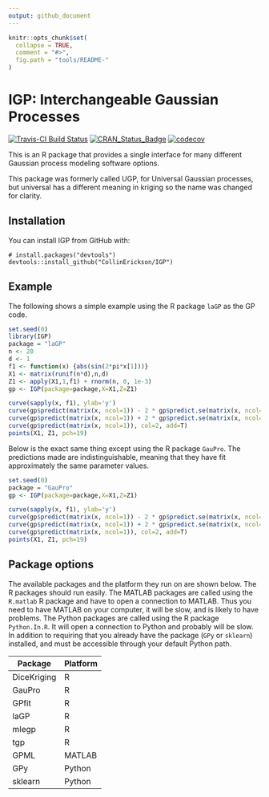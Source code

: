 ```yaml
---
output: github_document
---
```


<!-- README.md is generated from README.Rmd. Please edit that file -->

```r
knitr::opts_chunk$set(
  collapse = TRUE,
  comment = "#>",
  fig.path = "tools/README-"
)
```

# IGP: Interchangeable Gaussian Processes

[![Travis-CI Build Status](https://travis-ci.org/CollinErickson/IGP.svg?branch=master)](https://travis-ci.org/CollinErickson/IGP)
[![CRAN_Status_Badge](https://www.r-pkg.org/badges/version/IGP)](https://cran.r-project.org/package=IGP)
[![codecov](https://codecov.io/gh/CollinErickson/IGP/branch/master/graph/badge.svg)](https://codecov.io/gh/CollinErickson/IGP)


This is an R package that provides a single interface for many different Gaussian process modeling software options.

This package was formerly called UGP, for Universal Gaussian processes, 
but universal has a different meaning in kriging so the name was 
changed for clarity.

## Installation

You can install IGP from GitHub with:

```
# install.packages("devtools")
devtools::install_github("CollinErickson/IGP")
```

## Example

The following shows a simple example using the R package `laGP` as the GP code.

```r
set.seed(0)
library(IGP)
package = "laGP"
n <- 20
d <- 1
f1 <- function(x) {abs(sin(2*pi*x[1]))}
X1 <- matrix(runif(n*d),n,d)
Z1 <- apply(X1,1,f1) + rnorm(n, 0, 1e-3)
gp <- IGP(package=package,X=X1,Z=Z1)

curve(sapply(x, f1), ylab='y')
curve(gp$predict(matrix(x, ncol=1)) - 2 * gp$predict.se(matrix(x, ncol=1)), col=3, add=T)
curve(gp$predict(matrix(x, ncol=1)) + 2 * gp$predict.se(matrix(x, ncol=1)), col=3, add=T)
curve(gp$predict(matrix(x, ncol=1)), col=2, add=T)
points(X1, Z1, pch=19)
```

Below is the exact same thing except using the R package `GauPro`.
The predictions made are indistinguishable, meaning that they have
fit approximately the same parameter values.

```r
set.seed(0)
package = "GauPro"
gp <- IGP(package=package,X=X1,Z=Z1)

curve(sapply(x, f1), ylab='y')
curve(gp$predict(matrix(x, ncol=1)) - 2 * gp$predict.se(matrix(x, ncol=1)), col=3, add=T)
curve(gp$predict(matrix(x, ncol=1)) + 2 * gp$predict.se(matrix(x, ncol=1)), col=3, add=T)
curve(gp$predict(matrix(x, ncol=1)), col=2, add=T)
points(X1, Z1, pch=19)
```


## Package options

The available packages and the platform they run on are shown below.
The R packages should run easily.
The MATLAB packages are called using the `R.matlab` R package and have to
open a connection to MATLAB. Thus you need to have MATLAB on your computer,
it will be slow, and is likely to have problems.
The Python packages are called using the R package `Python.In.R`.
It will open a connection to Python and probably will be slow.
In addition to requiring that you already have the package (`GPy` or `sklearn`)
installed, and must be accessible through your default Python path.

Package | Platform
----- | ------
DiceKriging | R
GauPro | R
GPfit | R
laGP | R
mlegp | R
tgp | R
GPML | MATLAB
GPy | Python
sklearn | Python
